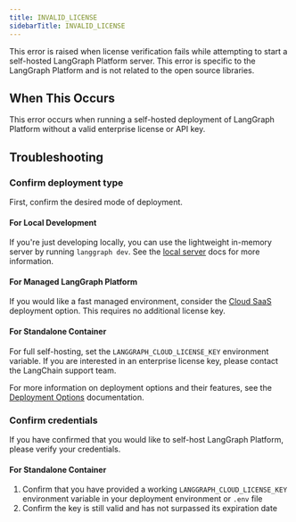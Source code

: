 ```yaml
---
title: INVALID_LICENSE
sidebarTitle: INVALID_LICENSE
---
```

This error is raised when license verification fails while attempting to start a self-hosted LangGraph Platform server. This error is specific to the LangGraph Platform and is not related to the open source libraries.

## When This Occurs

This error occurs when running a self-hosted deployment of LangGraph Platform without a valid enterprise license or API key.

## Troubleshooting

### Confirm deployment type

First, confirm the desired mode of deployment.

#### For Local Development

If you're just developing locally, you can use the lightweight in-memory server by running `langgraph dev`.
See the [local server](local-server) docs for more information.

#### For Managed LangGraph Platform

If you would like a fast managed environment, consider the [Cloud SaaS](cloud) deployment option. This requires no additional license key.

<a id="enterprise"></a>
#### For Standalone Container

For full self-hosting, set the `LANGGRAPH_CLOUD_LICENSE_KEY` environment variable. If you are interested in an enterprise license key, please contact the LangChain support team.

For more information on deployment options and their features, see the [Deployment Options](deployment-options) documentation.

### Confirm credentials

If you have confirmed that you would like to self-host LangGraph Platform, please verify your credentials.

<a id="enterprise"></a>
#### For Standalone Container

1. Confirm that you have provided a working `LANGGRAPH_CLOUD_LICENSE_KEY` environment variable in your deployment environment or `.env` file
2. Confirm the key is still valid and has not surpassed its expiration date
